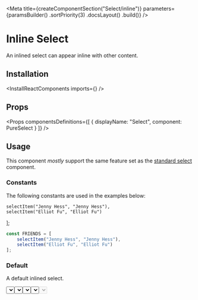 
<Meta
    title={createComponentSection("Select/inline")}
    parameters={paramsBuilder()
        .sortPriority(3)
        .docsLayout(<ReactComponentsLayout semanticPath="/modules/dropdown" />)
        .build()}
/>

# Inline Select

An inlined select can appear inline with other content.

## Installation

<InstallReactComponents imports={<Imports />} />

## Props

<HocWarning componentName="Dropdown" semanticPath="/modules/dropdown" />

<Props
    componentsDefinitions={[
        { displayName: "Select", component: PureSelect }
    ]}
/>

## Usage

<WarningMessage>
    This component <i>mostly</i> support the same feature set as the <a href="?path=/docs/components-select-standard--default-story">standard select</a> component.
</WarningMessage>

### Constants

The following constants are used in the examples below:

    selectItem("Jenny Hess", "Jenny Hess"),
    selectItem("Elliot Fu", "Elliot Fu")
];

```javascript dark
const FRIENDS = [
    selectItem("Jenny Hess", "Jenny Hess"),
    selectItem("Elliot Fu", "Elliot Fu")
];
```

### Default

A default inlined select.

<Preview>
    <Story name="default">
        <Select
            placeholder="select friend"
            inline
            options={FRIENDS}
        />
    </Story>
</Preview>

### Selected value

A inline select can have an initial value

<Preview>
    <Story name="selected value">
        <Select
            placeholder="select friend"
            defaultValue="Elliot Fu"
            inline
            options={FRIENDS}
        />
    </Story>
</Preview>

### In a block

An inlined select can be embedded in a block.

<Preview>
    <Story name="in a block">
        <div>Lorem ipsum dolor sit amet, consectetur adipiscing elit. Pellentesque vestibulum et<br /> et lacus at euismod <Select
            placeholder="select friend"
            inline
            options={FRIENDS}
        /> elementum viverra maximus.</div>
    </Story>
</Preview>

### Icon

An inline select can display an [icon](?path=/docs/materials-icons--page) before it's content. Specify the icon to use with a [shorthand value](?path=/docs/getting-started-shorthand-props--page).

<Preview>
    <Story name="icon">
        <Select
            placeholder="Gender"
            icon={<MagnifierIcon />}
            inline
            options={FRIENDS}
        />
    </Story>
</Preview>

### Disabled

An inlined select can be disabled.

<Preview>
    <Story name="disabled">
        <Select
            placeholder="select friend"
            inline
            disabled
            options={FRIENDS}
        />
    </Story>
</Preview>

<Story
    name="autofocus"
    parameters={paramsBuilder()
        .excludeFromDocs()
        .build()}
>
    <div className="flex items-space-between">
        <Select autofocus inline placeholder="select friend" options={FRIENDS} />
        <Select autofocus inline disabled placeholder="select friend" options={FRIENDS} />
    </div>
</Story>

<Story
    name="autofocus delay"
    parameters={paramsBuilder()
        .excludeFromDocs()
        .build()}
>
    <div className="flex items-space-between">
        <Select autofocus inline autofocusDelay={500} placeholder="select friend" options={FRIENDS} />
        <Select autofocus inline disabled autofocusDelay={500} placeholder="select friend" options={FRIENDS} />
    </div>
</Story>

<Story
    name="ref"
    parameters={paramsBuilder()
        .excludeFromDocs()
        .build()}
>
    <RefLogger component={<Select inline options={FRIENDS} />} />
</Story>
